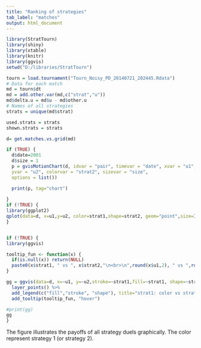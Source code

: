 ```yaml
---
title: "Ranking of strategies"
tab_label: "matches" 
output: html_document
---
```


```r
library(StratTourn)
library(shiny)
library(xtable)
library(knitr)
library(ggvis)
setwd("D:/libraries/StratTourn")

tourn = load.tournament("Tourn_Noisy_PD_20140721_202445.Rdata")
# Data for each match
md = tourn$dt
md = add.other.var(md,c("strat","u"))
md$delta.u = md$u - md$other.u
# Names of all strategies
strats = unique(md$strat)

used.strats = strats
shown.strats = strats

```

```r
d= get.matches.vs.grid(md)

if (TRUE) {
  d$date=2001
  d$size = 1
  p = gvisMotionChart(d, idvar = "pair", timevar = "date", xvar = "u1",
  yvar = "u2", colorvar = "strat2", sizevar = "size", 
  options = list())

  print(p, tag="chart")
  
}
if (!TRUE) {
library(ggplot2)
qplot(data=d, x=u1,y=u2, color=strat1,shape=strat2, geom="point",size=I(4), main="Payoffs of strategy duels")
}


if (!TRUE) {
library(ggvis)

tooltip_fun <- function(x) {
  if(is.null(x)) return(NULL)
  paste0(x$strat1, " vs ", x$strat2,"\n<br>\n",round(x$u1,2), " vs ",round(x$u2,2))
}

gg = ggvis(data=d, x=~u1, y=~u2,stroke=~strat1,fill=~strat1, shape=~strat2) %>%
  layer_points() %>% 
  add_legend(c("fill","stroke", "shape"), title="strat1: color vs strat2: shape") %>%
  add_tooltip(tooltip_fun, "hover")

#print(gg)
gg
}

```

The figure illustrates the payoffs of all strategy duels graphically. The color represent strategy 1 (or strategy 2).


